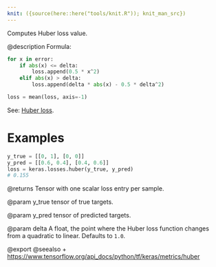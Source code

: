 ```yaml
---
knit: ({source(here::here("tools/knit.R")); knit_man_src})
---
```

Computes Huber loss value.

@description
Formula:
```python
for x in error:
    if abs(x) <= delta:
        loss.append(0.5 * x^2)
    elif abs(x) > delta:
        loss.append(delta * abs(x) - 0.5 * delta^2)

loss = mean(loss, axis=-1)
```
See: [Huber loss](https://en.wikipedia.org/wiki/Huber_loss).

# Examples
```python
y_true = [[0, 1], [0, 0]]
y_pred = [[0.6, 0.4], [0.4, 0.6]]
loss = keras.losses.huber(y_true, y_pred)
# 0.155
```

@returns
    Tensor with one scalar loss entry per sample.

@param y_true
tensor of true targets.

@param y_pred
tensor of predicted targets.

@param delta
A float, the point where the Huber loss function changes from a
quadratic to linear. Defaults to `1.0`.

@export
@seealso
+ <https://www.tensorflow.org/api_docs/python/tf/keras/metrics/huber>
